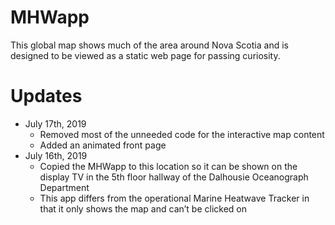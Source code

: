 # MHWapp

This global map shows much of the area around Nova Scotia and is designed to be viewed as a static web page for passing curiosity.


# Updates

* July 17th, 2019
  * Removed most of the unneeded code for the interactive map content
  * Added an animated front page

* July 16th, 2019
  * Copied the MHWapp to this location so it can be shown on the display TV in the 5th floor hallway of the Dalhousie Oceanograph Department
  * This app differs from the operational Marine Heatwave Tracker in that it only shows the map and can't be clicked on
